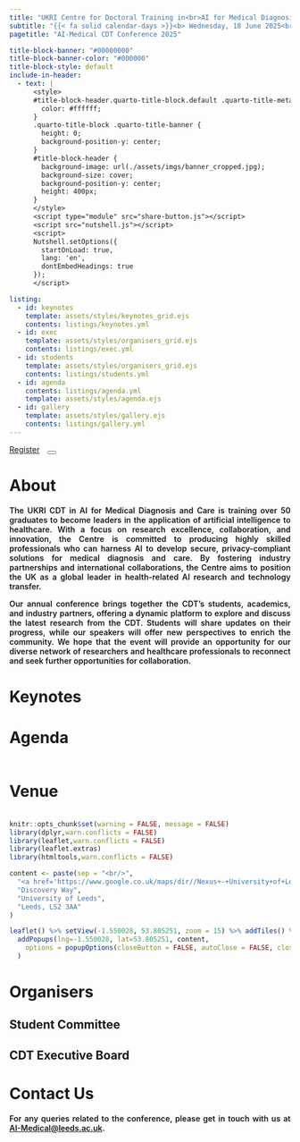 ```yaml
---
title: "UKRI Centre for Doctoral Training in<br>AI for Medical Diagnosis and Care<br><br>Annual CDT Conference<br><b><br><br>"
subtitle: "{{< fa solid calendar-days >}}<b> Wednesday, 18 June 2025<br> {{< fa location-dot >}} Nexus, Leeds</b>"
pagetitle: "AI-Medical CDT Conference 2025"

title-block-banner: "#00000000"
title-block-banner-color: "#000000"
title-block-style: default
include-in-header:
  - text: |
      <style>
      #title-block-header.quarto-title-block.default .quarto-title-meta {
        color: #ffffff;
      }
      .quarto-title-block .quarto-title-banner {
        height: 0;
        background-position-y: center;
      }
      #title-block-header {
        background-image: url(./assets/imgs/banner_cropped.jpg);
        background-size: cover;
        background-position-y: center;
        height: 400px;
      }
      </style>
      <script type="module" src="share-button.js"></script>
      <script src="nutshell.js"></script>
      <script>
      Nutshell.setOptions({
        startOnLoad: true,
        lang: 'en', 
        dontEmbedHeadings: true
      });
      </script>

listing: 
  - id: keynotes
    template: assets/styles/keynotes_grid.ejs
    contents: listings/keynotes.yml
  - id: exec
    template: assets/styles/organisers_grid.ejs
    contents: listings/exec.yml
  - id: students
    template: assets/styles/organisers_grid.ejs
    contents: listings/students.yml
  - id: agenda
    contents: listings/agenda.yml
    template: assets/styles/agenda.ejs
  - id: gallery
    template: assets/styles/gallery.ejs
    contents: listings/gallery.yml
---
```


<div class="button-container">
  <a href="https://forms.office.com/e/Ghmr904RzC" class="btn btn-primary btn-lg mb-0 rounded-pill" role="button" style="margin-right:10px" target="_blank">Register</a>
  <share-button>
  <button type="button" class="btn btn-primary btn-lg mb-0 rounded-pill"><i class="fa-regular fa-share-from-square"></i></button>
  </share-button>
</div>

# About {#sec-about}

<div style="text-align: justify; font-weight:600">

The UKRI CDT in AI for Medical Diagnosis and Care is training over 50 graduates to become leaders in the application 
of artificial intelligence to healthcare. With a focus on research excellence, collaboration, and innovation, the Centre is committed to 
producing highly skilled professionals who can harness AI to develop secure, privacy-compliant solutions for medical diagnosis and care. By fostering industry partnerships and international collaborations, the Centre aims to position the UK as a global leader in health-related 
AI research and technology transfer.

Our annual conference brings together the CDT’s students, academics, and industry partners, offering a dynamic platform to explore and 
discuss the latest research from the CDT. Students will share updates on their progress, while our speakers will offer new perspectives to 
enrich the community. We hope that the event will provide an opportunity for our diverse network of researchers and healthcare professionals to reconnect and seek further opportunities for collaboration.

</div>

::: {#gallery}
:::

# Keynotes {#sec-keynotes}

:::{#keynotes}
:::

# Agenda {#sec-agenda}
<hr style="height:3pt; visibility:hidden;" />

:::{#agenda}
:::

# Venue {#sec-venue}
<hr style="height:1.5pt; visibility:hidden;" />

```r
knitr::opts_chunk$set(warning = FALSE, message = FALSE)
library(dplyr,warn.conflicts = FALSE)
library(leaflet,warn.conflicts = FALSE)
library(leaflet.extras)
library(htmltools,warn.conflicts = FALSE)

content <- paste(sep = "<br/>",
  "<a href='https://www.google.co.uk/maps/dir//Nexus+-+University+of+Leeds,+Discovery+Way,+Leeds+LS2+3AA/@53.8052821,-1.5502785,15z/data=!4m9!4m8!1m0!1m5!1m1!1s0x48795c028b513609:0x6014fd660699c8ee!2m2!1d-1.5502785!2d53.8052821!3e0' target='_blank' style='font-weight:bold'>Nexus</a>",
  "Discovery Way",
  "University of Leeds",
  "Leeds, LS2 3AA"
)

leaflet() %>% setView(-1.550028, 53.805251, zoom = 15) %>% addTiles() %>% addResetMapButton() %>%
  addPopups(lng=-1.550028, lat=53.805251, content,
    options = popupOptions(closeButton = FALSE, autoClose = FALSE, closeOnClick = FALSE)
  )
```

# Organisers {#sec-organisers}

## Student Committee

:::{#students}
:::

## CDT Executive Board

:::{#exec}
:::

# Contact Us {#sec-contact}

<div style="text-align: justify; font-weight:600">
For any queries related to the conference, please get in touch with us at <a href="mailto:AI-Medical@leeds.ac.uk">AI-Medical@leeds.ac.uk</a>.
</div>